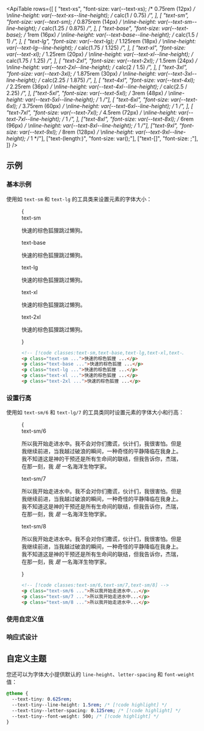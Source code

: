 

<ApiTable
  rows={[
    [
      "text-xs",
      "font-size: var(--text-xs); /* 0.75rem (12px) */ \nline-height: var(--text-xs--line-height); /* calc(1 / 0.75) */",
    ],
    [
      "text-sm",
      "font-size: var(--text-sm); /* 0.875rem (14px) */ \nline-height: var(--text-sm--line-height); /* calc(1.25 / 0.875) */",
    ],
    [
      "text-base",
      "font-size: var(--text-base); /* 1rem (16px) */ \nline-height: var(--text-base--line-height); /* calc(1.5 / 1) */",
    ],
    [
      "text-lg",
      "font-size: var(--text-lg); /* 1.125rem (18px) */ \nline-height: var(--text-lg--line-height); /* calc(1.75 / 1.125) */",
    ],
    [
      "text-xl",
      "font-size: var(--text-xl); /* 1.25rem (20px) */ \nline-height: var(--text-xl--line-height); /* calc(1.75 / 1.25) */",
    ],
    [
      "text-2xl",
      "font-size: var(--text-2xl); /* 1.5rem (24px) */ \nline-height: var(--text-2xl--line-height); /* calc(2 / 1.5) */",
    ],
    [
      "text-3xl",
      "font-size: var(--text-3xl); /* 1.875rem (30px) */ \nline-height: var(--text-3xl--line-height); /* calc(2.25 / 1.875) */",
    ],
    [
      "text-4xl",
      "font-size: var(--text-4xl); /* 2.25rem (36px) */ \nline-height: var(--text-4xl--line-height); /* calc(2.5 / 2.25) */",
    ],
    ["text-5xl", "font-size: var(--text-5xl); /* 3rem (48px) */ \nline-height: var(--text-5xl--line-height); /* 1 */"],
    [
      "text-6xl",
      "font-size: var(--text-6xl); /* 3.75rem (60px) */ \nline-height: var(--text-6xl--line-height); /* 1 */",
    ],
    [
      "text-7xl",
      "font-size: var(--text-7xl); /* 4.5rem (72px) */ \nline-height: var(--text-7xl--line-height); /* 1 */",
    ],
    ["text-8xl", "font-size: var(--text-8xl); /* 6rem (96px) */ \nline-height: var(--text-8xl--line-height); /* 1 */"],
    ["text-9xl", "font-size: var(--text-9xl); /* 8rem (128px) */ \nline-height: var(--text-9xl--line-height); /* 1 */"],
    ["text-(length:<custom-property>)", "font-size: var(<custom-property>);"],
    ["text-[<value>]", "font-size: <value>;"],
  ]}
/>

## 示例

### 基本示例

使用如 `text-sm` 和 `text-lg` 的工具类来设置元素的字体大小：

<Figure>

<Example>
  {
    <div className="flex flex-col gap-8">
      <div>
        <span className="mb-3 font-mono text-sm font-medium text-gray-500 dark:text-gray-400">text-sm</span>
        <p className="text-sm font-medium text-gray-900 dark:text-gray-200">
          快速的棕色狐狸跳过懒狗。
        </p>
      </div>
      <div>
        <span className="mb-3 font-mono text-sm font-medium text-gray-500 dark:text-gray-400">text-base</span>
        <p className="text-base font-medium text-gray-900 dark:text-gray-200">
          快速的棕色狐狸跳过懒狗。
        </p>
      </div>
      <div>
        <span className="mb-3 font-mono text-sm font-medium text-gray-500 dark:text-gray-400">text-lg</span>
        <p className="text-lg font-medium text-gray-900 dark:text-gray-200">
          快速的棕色狐狸跳过懒狗。
        </p>
      </div>
      <div>
        <span className="mb-3 font-mono text-sm font-medium text-gray-500 dark:text-gray-400">text-xl</span>
        <p className="text-xl font-medium text-gray-900 dark:text-gray-200">
          快速的棕色狐狸跳过懒狗。
        </p>
      </div>
      <div>
        <span className="mb-3 font-mono text-sm font-medium text-gray-500 dark:text-gray-400">text-2xl</span>
        <p className="text-2xl font-medium text-gray-900 dark:text-gray-200">
          快速的棕色狐狸跳过懒狗。
        </p>
      </div>
    </div>
  }
</Example>

```html
<!-- [!code classes:text-sm,text-base,text-lg,text-xl,text-2xl] -->
<p class="text-sm ...">快速的棕色狐狸 ...</p>
<p class="text-base ...">快速的棕色狐狸 ...</p>
<p class="text-lg ...">快速的棕色狐狸 ...</p>
<p class="text-xl ...">快速的棕色狐狸 ...</p>
<p class="text-2xl ...">快速的棕色狐狸 ...</p>
```

</Figure>

### 设置行高

使用如 `text-sm/6` 和 `text-lg/7` 的工具类同时设置元素的字体大小和行高：

<Figure>

<Example>
  {
    <div className="flex flex-col gap-8">
      <div>
        <span className="mb-3 font-mono text-sm font-medium text-gray-500 dark:text-gray-400">text-sm/6</span>
        <p className="text-sm/6 text-gray-900 dark:text-gray-200">
          所以我开始走进水中。我不会对你们撒谎，伙计们，我很害怕。但是我继续前进，当我越过破浪的瞬间，一种奇怪的平静降临在我身上。我不知道这是神的干预还是所有生命间的联结，但我告诉你，杰瑞，在那一刻，我 <em>是</em> 一名海洋生物学家。
        </p>
      </div>
      <div>
        <span className="mb-3 font-mono text-sm font-medium text-gray-500 dark:text-gray-400">text-sm/7</span>
        <p className="text-sm/7 text-gray-900 dark:text-gray-200">
          所以我开始走进水中。我不会对你们撒谎，伙计们，我很害怕。但是我继续前进，当我越过破浪的瞬间，一种奇怪的平静降临在我身上。我不知道这是神的干预还是所有生命间的联结，但我告诉你，杰瑞，在那一刻，我 <em>是</em> 一名海洋生物学家。
        </p>
      </div>
      <div>
        <span className="mb-3 font-mono text-sm font-medium text-gray-500 dark:text-gray-400">text-sm/8</span>
        <p className="text-sm/8 text-gray-900 dark:text-gray-200">
          所以我开始走进水中。我不会对你们撒谎，伙计们，我很害怕。但是我继续前进，当我越过破浪的瞬间，一种奇怪的平静降临在我身上。我不知道这是神的干预还是所有生命间的联结，但我告诉你，杰瑞，在那一刻，我 <em>是</em> 一名海洋生物学家。
        </p>
      </div>
    </div>
  }
</Example>

```html
<!-- [!code classes:text-sm/6,text-sm/7,text-sm/8] -->
<p class="text-sm/6 ...">所以我开始走进水中...</p>
<p class="text-sm/7 ...">所以我开始走进水中...</p>
<p class="text-sm/8 ...">所以我开始走进水中...</p>
```

</Figure>

### 使用自定义值

<UsingACustomValue element="p" utility="text" name="字体大小" value="14px" variable="text-size" dataType="length" />

### 响应式设计

<ResponsiveDesign element="p" property="font-size" defaultClass="text-sm" featuredClass="text-base" />

## 自定义主题

<CustomizingYourTheme utility="text" name="字体大小" customValue="0.625rem" customName="tiny">

您还可以为字体大小提供默认的 `line-height`、`letter-spacing` 和 `font-weight` 值：

```css
@theme {
  --text-tiny: 0.625rem;
  --text-tiny--line-height: 1.5rem; /* [!code highlight] */
  --text-tiny--letter-spacing: 0.125rem; /* [!code highlight] */
  --text-tiny--font-weight: 500; /* [!code highlight] */
}
```

</CustomizingYourTheme>
